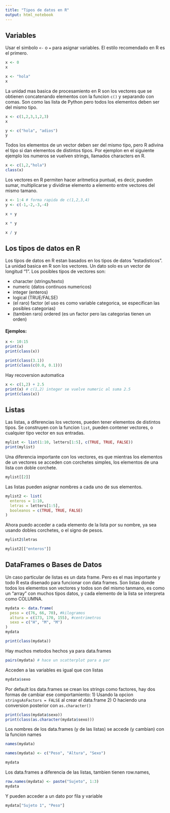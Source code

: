 ```yaml
---
title: "Tipos de datos en R"
output: html_notebook
---
```


## Variables

Usar el simbolo `<-` o `=` para asignar variables. El estilo recomendado en R es el primero.

```r
x <- 0
x
```

```r
x <- "hola"
x
```

La unidad mas basica de procesamiento en R son los vectores que se obtienen concatenando elementos con la funcion `c()` y separando con comas. Son como las lista de Python pero todos los elementos deben ser del mismo tipo.

```r
x <- c(1,2,3,1,2,3)
x
```


```r
y <- c("hola", "adios")
y
```

Todos los elementos de un vector deben ser del mismo tipo, pero R adivina el tipo si dan elementos de distintos tipos. Por ejemplon en el siguiente ejemplo los numeros se vuelven strings, llamados characters en R.

```r
x <- c(1,2,"hola")
class(x)
```

Los vectores en R permiten hacer aritmetica puntual, es decir, pueden sumar, multiplicarse y dividirse elemento a elemento entre vectores del mismo tamano.

```r
x <- 1:4 # forma rapida de c(1,2,3,4)
y <- c(-1,-2,-3,-4)
```

```r
x + y
```

```r
x * y
```

```r
x / y
```

## Los tipos de datos en R

Los tipos de datos en R estan basados en los tipos de datos "estadisticos". La unidad basica en R son los vectores. Un dato solo es un vector de longitud "1". Los posibles tipos de vectores son:

* character (strings/texto)
* numeric (datos continuos numericos)
* integer (enteros)
* logical (TRUE/FALSE)
* (el raro) factor (el uso es como variable categorica, se especifican las posibles categorias)
* (tambien raro) ordered (es un factor pero las categorias tienen un orden)


#### Ejemplos:


```r
x <- 10:15
print(x)
print(class(x))
```

```r
print(class(3.1))
print(class(c(0.0, 0.1)))
```

Hay recoversion automatica

```r
x <- c(1,2) + 2.5
print(x) # c(1,2) integer se vuelve numeric al suma 2.5
print(class(x))
```

## Listas

Las listas, a diferencias los vectores, pueden tener elementos de distintos tipos. Se construyen con la funcion `list`, pueden contener vectores, o cualquier tipo vector en sus entradas.

```r
mylist <- list(1:10, letters[1:5], c(TRUE, TRUE, FALSE))
print(mylist)
```

Una diferencia importante con los vectores, es que mientras los elementos de un vectores se acceden con corchetes simples, los elementos de una lista con doble corchete.

```r
mylist[[2]]
```

Las listas pueden asignar nombres a cada uno de sus elementos.

```r
mylist2 <- list(
  enteros = 1:10, 
  letras = letters[1:5], 
  booleanos = c(TRUE, TRUE, FALSE)
)
```

Ahora puedo acceder a cada elemento de la lista por su nombre, ya sea usando dobles corchetes, o el signo de pesos.

```r
mylist2$letras
```


```r
mylist2[["enteros"]]
```

## DataFrames o Bases de Datos

Un caso particular de listas es un data frame. Pero es el mas importante y todo R esta disenado para funcionar con data frames. Son listas donde todos los elementos son vectores y todos son del mismo tanmano, es como un "array" con muchos tipos datos, y cada elemento de la lista se interpreta como COLUMNA.

```r
mydata <- data.frame(
  peso = c(76, 66, 70), #kilogramos
  altura = c(173, 170, 155), #centrimetros
  sexo = c("H", "M", "M")
)
mydata
```

```r
print(class(mydata))
```

Hay muchos metodos hechos ya para data.frames

```r
pairs(mydata) # hace un scatterplot para a par
```

Acceden a las variables es igual que con listas

```r
mydata$sexo
```

Por default los data.frames se crean los strings como factores, hay dos formas de cambiar ese comportamiento:
1) Usando la opcion `stringsAsFactors = FALSE` al crear el data.frame
2) O haciendo una conversion posterior con `as.character()`

```r
print(class(mydata$sexo))
print(class(as.character(mydata$sexo)))
```

Los nombres de los data.frames (y de las listas) se accede (y cambian) con la funcion names

```r
names(mydata)
```

```r
names(mydata) <- c("Peso", "Altura", "Sexo")
```

```r
mydata
```

Los data.frames a diferencia de las listas, tambien tienen row.names,

```r
row.names(mydata) <- paste("Sujeto", 1:3)
mydata
```

Y pueden acceder a un dato por fila y variable


```r
mydata["Sujeto 1", "Peso"]
```

